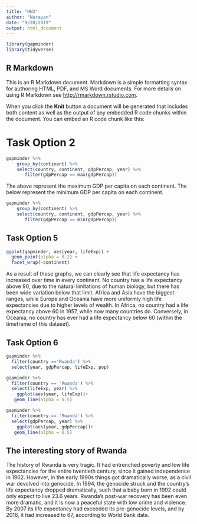 ---
title: "HW3"
author: "Narayan"
date: "9/28/2019"
output: html_document
---

```{r, warning = FALSE, echo = FALSE}
library(gapminder)
library(tidyverse)
```

## R Markdown

This is an R Markdown document. Markdown is a simple formatting syntax for authoring HTML, PDF, and MS Word documents. For more details on using R Markdown see <http://rmarkdown.rstudio.com>.

When you click the **Knit** button a document will be generated that includes both content as well as the output of any embedded R code chunks within the document. You can embed an R code chunk like this:

# Task Option 2 
```{r}
gapminder %>%
    group_by(continent) %>%
    select(country, continent, gdpPercap, year) %>%
       filter(gdpPercap == max(gdpPercap))
```
The above represent the maximum GDP per capita on each continent. The below represent the minimum GDP per capita on each continent. 
```{r}
gapminder %>%
    group_by(continent) %>%
    select(country, continent, gdpPercap, year) %>%
       filter(gdpPercap == min(gdpPercap))
```
## Task Option 5 
```{r, fig.width = 10, fig.height = 2}
ggplot(gapminder, aes(year, lifeExp)) +
  geom_point(alpha = 0.2) +
  facet_wrap(~continent)
```
As a result of these graphs, we can clearly see that life  expectancy has increased over time in every continent. No country has a life expectancy above 90, due to the natural limitations of human biology, but there has been wide variation below that limit. Africa and Asia have the biggest ranges, while Europe and Oceania have more uniformly high life expectancies due to higher levels of wealth. In Africa, no country had a life  expectancy above 60 in 1957, while now many countries do. Conversely, in Oceania, no country has ever had a life expectancy below 60 (within the timeframe of this dataset).

## Task Option 6
```{r}
gapminder %>%
  filter(country =='Rwanda') %>%
  select(year, gdpPercap, lifeExp, pop)
```
```{r fig.width = 5, fig.height = 2}
gapminder %>%
  filter(country == 'Rwanda') %>%
  select(lifeExp, year) %>%
    ggplot(aes(year, lifeExp))+
   geom_line(alpha = 0.5)
```
```{r fig.width = 5, fig.height = 2}
gapminder %>%
  filter(country == 'Rwanda') %>%
  select(gdpPercap, year) %>%
    ggplot(aes(year, gdpPercap))+
   geom_line(alpha = 0.5)
```

## The interesting story of Rwanda
The history of Rwanda is very tragic. It had entrenched poverty and low life expectancies for the entire twentieth century, since it gained independence in 1962. However, in the early 1990s things got dramatically worse, as a civil war devolved into genocide. In 1994, the genocide struck and the country's life expectancy dropped dramatically, such that a baby born in 1992 could only expect to live 23.6  years. Rwanda's post-war recovery has been even more dramatic, and it is now a peaceful state with low crime and violence. By 2007 its life expectancy had exceeded its pre-genocide levels, and by 2016, it had increased to 67, according to World Bank data.